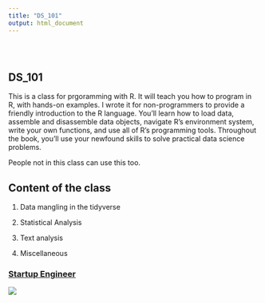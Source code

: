 ```yaml
---
title: "DS_101"
output: html_document
---
```


<style type="text/css">
.title {
  display: none;
}

#getting-started img {
  margin-right: 10px;
}

</style>

<div class="row" style="padding-top: 30px;">
<div class="col-sm-6">

# **DS_101**

This is a class for prgoramming with R. It will teach you how to program in R, with hands-on examples. I wrote it for non-programmers to provide a friendly introduction to the R language. You’ll learn how to load data, assemble and disassemble data objects, navigate R’s environment system, write your own functions, and use all of R’s programming tools. Throughout the book, you’ll use your newfound skills to solve practical data science problems.

People not in this class can use this too.

## Content of the class

1. Data mangling in the tidyverse

2. Statistical Analysis

3. Text analysis

4. Miscellaneous


</div>
<div class="col-sm-6">

### [Startup Engineer](https://www.startupengineer.io)

<a href = "https://www.startupengineer.io">
![](images/logo.png)
</a>
</div>

